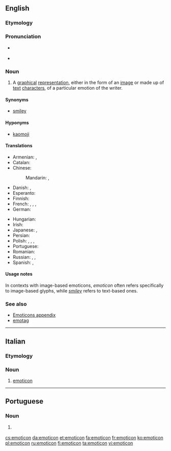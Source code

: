 ==English==
{{wikipedia}}

===Etymology===
{{blend|emotion|icon|lang=en}}

===Pronunciation===
* {{a|Canada}} {{IPA|/əˈmoʊtəˌkɑn/|lang=en}}
* {{a|Received Pronunciation}} {{IPA|/ɪˈməʊtɪˌkɒn/|lang=en}}

===Noun===
{{en-noun}}

# A [[graphical]] [[representation]], either in the form of an [[image]] or made up of [[text]] [[character]]s, of a particular emotion of the writer.

====Synonyms====
* [[smiley]]

====Hyponyms====
* [[kaomoji]]

====Translations====
{{trans-top|representation of an emotion of the writer}}
* Armenian: {{t|hy|սմայլիկ|sc=Armn}}, {{t|hy|զմայլիկ|sc=Armn}}
* Catalan: {{t|ca|emoticona|f}}
* Chinese:
*: Mandarin: {{t|cmn|表情符號|sc=Hani}}, {{t|cmn|表情符号|tr=biǎoqíng fúhào|sc=Hani}}
* Danish: {{t+|da|emotikon|n}}, {{t|da|smiley|c}}
* Esperanto: {{t|eo|miensimbolo}}
* Finnish: {{t+|fi|hymiö}}
* French: {{t+|fr|binette|f}}, {{t+|fr|frimousse|f}}, {{t|fr|émoticone|m}}, {{t|fr|émoticône|m}}
* German: {{t+|de|Emoticon|n}}
{{trans-mid}}
* Hungarian: {{t+|hu|emotikon}}
* Irish: {{t|ga|straoiseog|f}}
* Japanese: {{t|ja|顔文字|tr=かおもじ, kaomoji|sc=Jpan}}, {{t|ja|絵文字|tr=えもじ, emoji|sc=Jpan}}
* Persian: {{t+|fa|شکلک|tr=šeklak|sc=fa-Arab}}
* Polish: {{t|pl|emotikona|f}}, {{t|pl|buźka|f}}, {{t+|pl|uśmieszek|m}}, {{t+|pl|emotikon|m}}
* Portuguese: {{t|pt|emoticon|m}}
* Romanian: {{t|ro|emoticon}}
* Russian: {{t+|ru|сма́йлик|m}}, {{t+|ru|эмотико́н|m}}, {{t|ru|смайл|m}}
* Spanish: {{t|es|emoticón|m}}, {{t+|es|emoticono|m}}
{{trans-bottom}}

====Usage notes====
In contexts with image-based emoticons, ''emoticon'' often refers specifically to image-based glyphs, while ''[[smiley]]'' refers to text-based ones.

===See also===
* [[Appendix:Emoticons|Emoticons appendix]]
* [[emotag]]

----

==Italian==

===Etymology===
{{etyl|en|it}}

===Noun===
{{head|it|noun|g=m|invariable}}

# [[#English|emoticon]]

----

==Portuguese==

===Noun===
{{pt-noun|m|s}}

# {{l/en|emoticon}} {{gloss|simple drawing using text characters}}

[[cs:emoticon]]
[[da:emoticon]]
[[et:emoticon]]
[[fa:emoticon]]
[[fr:emoticon]]
[[ko:emoticon]]
[[pl:emoticon]]
[[ru:emoticon]]
[[fi:emoticon]]
[[ta:emoticon]]
[[vi:emoticon]]
